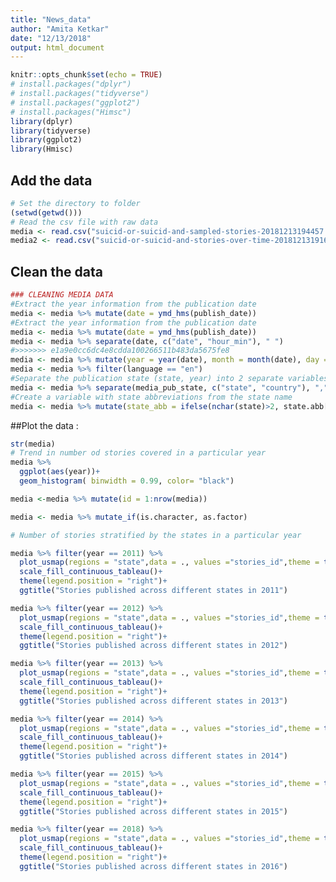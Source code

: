 ```yaml
---
title: "News_data"
author: "Amita Ketkar"
date: "12/13/2018"
output: html_document
---
```


```r
knitr::opts_chunk$set(echo = TRUE)
# install.packages("dplyr")
# install.packages("tidyverse")
# install.packages("ggplot2")
# install.packages("Himsc")
library(dplyr)
library(tidyverse)
library(ggplot2)
library(Hmisc)
```

## Add the data 
```r
# Set the directory to folder
(setwd(getwd()))
# Read the csv file with raw data
media <- read.csv("suicid-or-suicid-and-sampled-stories-20181213194457.csv")
media2 <- read.csv("suicid-or-suicid-and-stories-over-time-20181213191601.csv")
```
## Clean the data 
```r
### CLEANING MEDIA DATA
#Extract the year information from the publication date
media <- media %>% mutate(date = ymd_hms(publish_date))
#Extract the year information from the publication date
media <- media %>% mutate(date = ymd_hms(publish_date))
media <- media %>% separate(date, c("date", "hour_min"), " ")
#>>>>>>> e1a9e0cc6dc4e8cdda100266511b483da5675fe8
media <- media %>% mutate(year = year(date), month = month(date), day = day(date))
media <- media %>% filter(language == "en")
#Separate the publication state (state, year) into 2 separate variables: state and country
media <- media %>% separate(media_pub_state, c("state", "country"), ",")
#Create a variable with state abbreviations from the state name
media <- media %>% mutate(state_abb = ifelse(nchar(state)>2, state.abb[match(state, state.name)], state))
```

##Plot the data :

```r
str(media)
# Trend in number od stories covered in a particular year 
media %>% 
  ggplot(aes(year))+
  geom_histogram( binwidth = 0.99, color= "black")

media <-media %>% mutate(id = 1:nrow(media))

media <- media %>% mutate_if(is.character, as.factor)

# Number of stories stratified by the states in a particular year 

media %>% filter(year == 2011) %>% 
  plot_usmap(regions = "state",data = ., values ="stories_id",theme = theme_map())+
  scale_fill_continuous_tableau()+
  theme(legend.position = "right")+
  ggtitle("Stories published across different states in 2011")

media %>% filter(year == 2012) %>% 
  plot_usmap(regions = "state",data = ., values ="stories_id",theme = theme_map())+
  scale_fill_continuous_tableau()+
  theme(legend.position = "right")+
  ggtitle("Stories published across different states in 2012")

media %>% filter(year == 2013) %>% 
  plot_usmap(regions = "state",data = ., values ="stories_id",theme = theme_map())+
  scale_fill_continuous_tableau()+
  theme(legend.position = "right")+
  ggtitle("Stories published across different states in 2013")

media %>% filter(year == 2014) %>% 
  plot_usmap(regions = "state",data = ., values ="stories_id",theme = theme_map())+
  scale_fill_continuous_tableau()+
  theme(legend.position = "right")+
  ggtitle("Stories published across different states in 2014")

media %>% filter(year == 2015) %>% 
  plot_usmap(regions = "state",data = ., values ="stories_id",theme = theme_map())+
  scale_fill_continuous_tableau()+
  theme(legend.position = "right")+
  ggtitle("Stories published across different states in 2015")

media %>% filter(year == 2018) %>% 
  plot_usmap(regions = "state",data = ., values ="stories_id",theme = theme_map())+
  scale_fill_continuous_tableau()+
  theme(legend.position = "right")+
  ggtitle("Stories published across different states in 2016")

```
